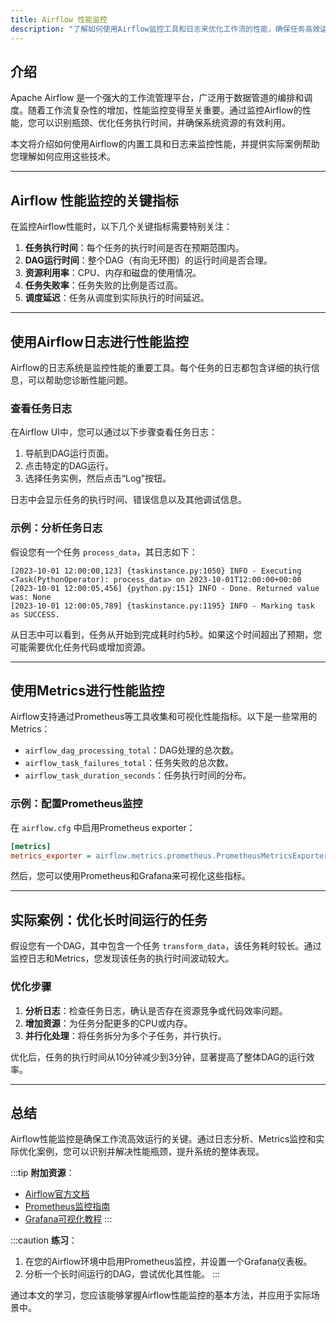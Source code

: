 ```yaml
---
title: Airflow 性能监控
description: "了解如何使用Airflow监控工具和日志来优化工作流的性能，确保任务高效运行。"
---
```


## 介绍

Apache Airflow 是一个强大的工作流管理平台，广泛用于数据管道的编排和调度。随着工作流复杂性的增加，性能监控变得至关重要。通过监控Airflow的性能，您可以识别瓶颈、优化任务执行时间，并确保系统资源的有效利用。

本文将介绍如何使用Airflow的内置工具和日志来监控性能，并提供实际案例帮助您理解如何应用这些技术。

---

## Airflow 性能监控的关键指标

在监控Airflow性能时，以下几个关键指标需要特别关注：

1. **任务执行时间**：每个任务的执行时间是否在预期范围内。
2. **DAG运行时间**：整个DAG（有向无环图）的运行时间是否合理。
3. **资源利用率**：CPU、内存和磁盘的使用情况。
4. **任务失败率**：任务失败的比例是否过高。
5. **调度延迟**：任务从调度到实际执行的时间延迟。

---

## 使用Airflow日志进行性能监控

Airflow的日志系统是监控性能的重要工具。每个任务的日志都包含详细的执行信息，可以帮助您诊断性能问题。

### 查看任务日志

在Airflow UI中，您可以通过以下步骤查看任务日志：

1. 导航到DAG运行页面。
2. 点击特定的DAG运行。
3. 选择任务实例，然后点击“Log”按钮。

日志中会显示任务的执行时间、错误信息以及其他调试信息。

### 示例：分析任务日志

假设您有一个任务 `process_data`，其日志如下：

```plaintext
[2023-10-01 12:00:00,123] {taskinstance.py:1050} INFO - Executing <Task(PythonOperator): process_data> on 2023-10-01T12:00:00+00:00
[2023-10-01 12:00:05,456] {python.py:151} INFO - Done. Returned value was: None
[2023-10-01 12:00:05,789] {taskinstance.py:1195} INFO - Marking task as SUCCESS.
```

从日志中可以看到，任务从开始到完成耗时约5秒。如果这个时间超出了预期，您可能需要优化任务代码或增加资源。

---

## 使用Metrics进行性能监控

Airflow支持通过Prometheus等工具收集和可视化性能指标。以下是一些常用的Metrics：

- `airflow_dag_processing_total`：DAG处理的总次数。
- `airflow_task_failures_total`：任务失败的总次数。
- `airflow_task_duration_seconds`：任务执行时间的分布。

### 示例：配置Prometheus监控

在 `airflow.cfg` 中启用Prometheus exporter：

```ini
[metrics]
metrics_exporter = airflow.metrics.prometheus.PrometheusMetricsExporter
```

然后，您可以使用Prometheus和Grafana来可视化这些指标。

---

## 实际案例：优化长时间运行的任务

假设您有一个DAG，其中包含一个任务 `transform_data`，该任务耗时较长。通过监控日志和Metrics，您发现该任务的执行时间波动较大。

### 优化步骤

1. **分析日志**：检查任务日志，确认是否存在资源竞争或代码效率问题。
2. **增加资源**：为任务分配更多的CPU或内存。
3. **并行化处理**：将任务拆分为多个子任务，并行执行。

优化后，任务的执行时间从10分钟减少到3分钟，显著提高了整体DAG的运行效率。

---

## 总结

Airflow性能监控是确保工作流高效运行的关键。通过日志分析、Metrics监控和实际优化案例，您可以识别并解决性能瓶颈，提升系统的整体表现。

:::tip
**附加资源**：
- [Airflow官方文档](https://airflow.apache.org/docs/)
- [Prometheus监控指南](https://prometheus.io/docs/introduction/overview/)
- [Grafana可视化教程](https://grafana.com/docs/grafana/latest/getting-started/)
:::

:::caution
**练习**：
1. 在您的Airflow环境中启用Prometheus监控，并设置一个Grafana仪表板。
2. 分析一个长时间运行的DAG，尝试优化其性能。
:::

通过本文的学习，您应该能够掌握Airflow性能监控的基本方法，并应用于实际场景中。